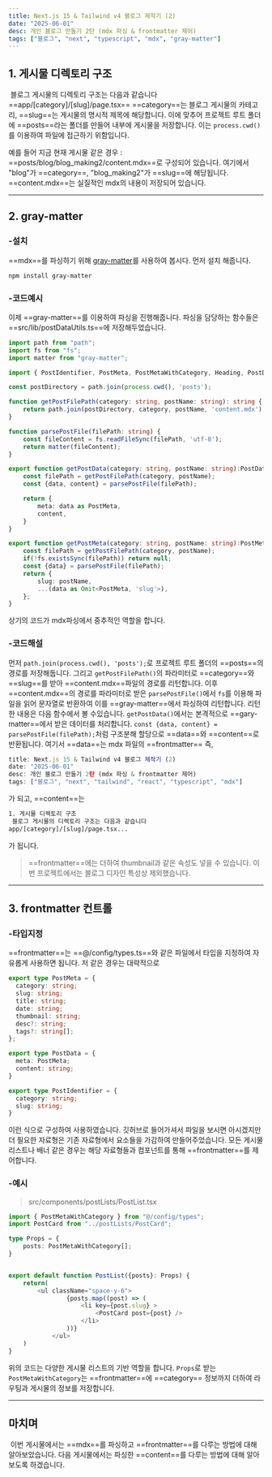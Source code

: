 ```yaml
---
title: Next.js 15 & Tailwind v4 블로그 제작기 (2)
date: "2025-06-01"
desc: 개인 블로그 만들기 2탄 (mdx 파싱 & frontmatter 제어)
tags: ["블로그", "next", "typescript", "mdx", "gray-matter"]
---
```


## 1. 게시물 디렉토리 구조
&nbsp;블로그 게시물의 디렉토리 구조는 다음과 같습니다
==app/[category]/[slug]/page.tsx==
==category==는 블로그 게시물의 카테고리, ==slug==는 게시물의 명시적 제목에 해당합니다.
이에 맞추어 프로젝트 루트 폴더에 ==posts==라는 폴더를 만들어 내부에 게시물을 저장합니다. 
이는 `process.cwd()`를 이용하여 파일에 접근하기 위함입니다.  

예를 들어 지금 현재 게시물 같은 경우 :
==posts/blog/blog_making2/content.mdx==로 구성되어 있습니다.
여기에서 "blog"가 ==category==, "blog_making2"가 ==slug==에 해당됩니다. ==content.mdx==는 실질적인 mdx의 내용이 저장되어 있습니다.

***

## 2. gray-matter
### -설치
==mdx==를 파싱하기 위해 [gray-matter](https://github.com/jonschlinkert/gray-matter)를 사용하여 봅시다.
먼저 설치 해줍니다.

```bash
npm install gray-matter
```
### -코드예시
이제 ==gray-matter==를 이용하여 파싱을 진행해줍니다.
파싱을 담당하는 함수들은 ==src/lib/postDataUtils.ts==에 저장해두었습니다.
```ts
import path from "path";
import fs from "fs";
import matter from "gray-matter";

import { PostIdentifier, PostMeta, PostMetaWithCategory, Heading, PostData } from "@/config/types";

const postDirectory = path.join(process.cwd(), 'posts');

function getPostFilePath(category: string, postName: string): string {
    return path.join(postDirectory, category, postName, 'content.mdx');
}

function parsePostFile(filePath: string) {
    const fileContent = fs.readFileSync(filePath, 'utf-8');
    return matter(fileContent);
}

export function getPostData(category: string, postName: string):PostData {
    const filePath = getPostFilePath(category, postName);
    const {data, content} = parsePostFile(filePath);

    return {
        meta: data as PostMeta,
        content,
    }
}

export function getPostMeta(category: string, postName: string):PostMeta | null {
    const filePath = getPostFilePath(category, postName);
    if(!fs.existsSync(filePath)) return null;
    const {data} = parsePostFile(filePath);
    return {
        slug: postName,
        ...(data as Omit<PostMeta, 'slug'>),
    };
}
```
상기의 코드가 mdx파싱에서 중추적인 역할을 합니다.  

### -코드해설

먼저 ``path.join(process.cwd(), 'posts');``로 프로젝트 루트 폴더의 ==posts==의 경로를 저장해둡니다.
그리고 ``getPostFilePath()``의 파라미터로 ==category==와 ==slug==를 받아 ==content.mdx==파일의 경로를 리턴합니다.
이후 ==content.mdx==의 경로를 파라미터로 받은 ``parsePostFile()``에서 ``fs``를 이용해 파일을 읽어 문자열로 반환하여 이를 ==gray-matter==에서 파싱하여 리턴합니다.
리턴 한 내용은 다음 함수에서 볼 수있습니다. 
``getPostData()``에서는 본격적으로 ==gary-matter==에서 받은 데이터를 처리합니다.
``const {data, content} = parsePostFile(filePath);``처럼 구조분해 할당으로 ==data==와 ==content==로 반환됩니다.
여기서 ==data==는 mdx 파일의 ==frontmatter== 즉, 
```ts
title: Next.js 15 & Tailwind v4 블로그 제작기 (2)
date: "2025-06-01"
desc: 개인 블로그 만들기 2탄 (mdx 파싱 & frontmatter 제어)
tags: ["블로그", "next", "tailwind", "react", "typescript", "mdx"]
```
가 되고, 
==content==는
```bash
1. 게시물 디렉토리 구조
 블로그 게시물의 디렉토리 구조는 다음과 같습니다
app/[category]/[slug]/page.tsx...
```
가 됩니다.

>==frontmatter==에는 더하여 thumbnail과 같은 속성도 넣을 수 있습니다. 이번 프로젝트에서는 블로그 디자인 특성상 제외했습니다.

***

## 3. frontmatter 컨트롤
### -타입지정
==frontmatter==는 ==@/config/types.ts==와 같은 파일에서 타입을 지정하여 자유롭게 사용하면 됩니다.
저 같은 경우는 대략적으로
```ts
export type PostMeta = {
  category: string;
  slug: string;
  title: string;
  date: string;
  thumbnail: string;
  desc?: string;
  tags?: string[];
};

export type PostData = {
  meta: PostMeta;
  content: string;
}

export type PostIdentifier = {
  category: string;
  slug: string;  
}
```
이런 식으로 구성하여 사용하였습니다. 깃허브로 들어가셔서 파일을 보시면 아시겠지만 더 필요한 자료형은 기존 자료형에서 요소들을 가감하여 만들어주었습니다.
모든 게시물 리스트나 배너 같은 경우는 해당 자료형들과 컴포넌트를 통해 ==frontmatter==를 제어합니다.

### -예시
>src/components/postLists/PostList.tsx
```ts
import { PostMetaWithCategory } from "@/config/types";
import PostCard from "../postLists/PostCard";

type Props = {
    posts: PostMetaWithCategory[];
}


export default function PostList({posts}: Props) {
    return(
        <ul className="space-y-6">
                {posts.map((post) => (
                    <li key={post.slug} >
                        <PostCard post={post} />
                    </li>
                ))}
            </ul>
    )
}
```
위의 코드는 다양한 게시물 리스트의 기반 역할을 합니다. ``Props``로 받는 ``PostMetaWithCategory``는 ==frontmatter==에 ==category== 정보까지 더하여 라우팅과 게시물의 정보를 저장합니다.

***

## 마치며
&nbsp;이번 게시물에서는 ==mdx==를 파싱하고 ==frontmatter==를 다루는 방법에 대해 알아보았습니다. 다음 게시물에서는 파싱한 ==content==를 다루는 방법에 대해 알아보도록 하겠습니다.
